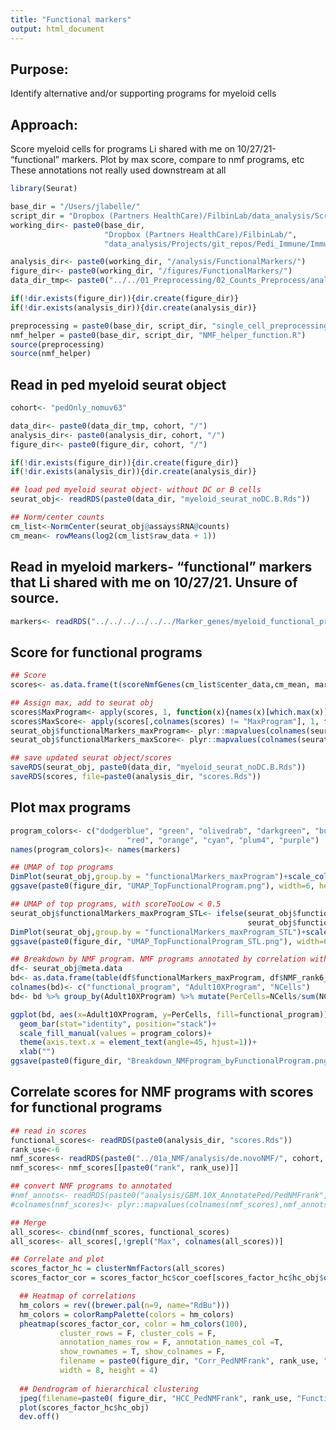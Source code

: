 ```yaml
---
title: "Functional markers"
output: html_document
---
```


## Purpose:
Identify alternative and/or supporting programs for myeloid cells

## Approach:
Score myeloid cells for programs Li shared with me on 10/27/21- "functional" markers. Plot by max score, compare to nmf programs, etc
These annotations not really used downstream at all

```r
library(Seurat) 

base_dir = "/Users/jlabelle/"
script_dir = "Dropbox (Partners HealthCare)/FilbinLab/data_analysis/Scripts/"
working_dir<- paste0(base_dir, 
                     "Dropbox (Partners HealthCare)/FilbinLab/",
                     "data_analysis/Projects/git_repos/Pedi_Immune/ImmuneCellAnalysis/02b_Myeloid/02_AdditionalAnnotation/")

analysis_dir<- paste0(working_dir, "/analysis/FunctionalMarkers/")
figure_dir<- paste0(working_dir, "/figures/FunctionalMarkers/")
data_dir_tmp<- paste0("../../01_Preprocessing/02_Counts_Preprocess/analysis/detailed_annotation/",integration)

if(!dir.exists(figure_dir)){dir.create(figure_dir)}
if(!dir.exists(analysis_dir)){dir.create(analysis_dir)}

preprocessing = paste0(base_dir, script_dir, "single_cell_preprocessing_helper_functions.R")
nmf_helper = paste0(base_dir, script_dir, "NMF_helper_function.R")
source(preprocessing)
source(nmf_helper)


```

## Read in ped myeloid seurat object
```r
cohort<- "pedOnly_nomuv63"

data_dir<- paste0(data_dir_tmp, cohort, "/")
analysis_dir<- paste0(analysis_dir, cohort, "/")
figure_dir<- paste0(figure_dir, cohort, "/")

if(!dir.exists(figure_dir)){dir.create(figure_dir)}
if(!dir.exists(analysis_dir)){dir.create(analysis_dir)}

## load ped myeloid seurat object- without DC or B cells
seurat_obj<- readRDS(paste0(data_dir, "myeloid_seurat_noDC.B.Rds"))

## Norm/center counts
cm_list<-NormCenter(seurat_obj@assays$RNA@counts)
cm_mean<- rowMeans(log2(cm_list$raw_data + 1))
```

## Read in myeloid markers- "functional" markers that Li shared with me on 10/27/21. Unsure of source.
```r
markers<- readRDS("../../../../../../Marker_genes/myeloid_functional_programs_Li10.27.21.rds")
```

## Score for functional programs
```r
## Score
scores<- as.data.frame(t(scoreNmfGenes(cm_list$center_data,cm_mean, markers)))

## Assign max, add to seurat obj
scores$MaxProgram<- apply(scores, 1, function(x){names(x)[which.max(x)]})
scores$MaxScore<- apply(scores[,colnames(scores) != "MaxProgram"], 1, function(x){x[which.max(x)]})
seurat_obj$functionalMarkers_maxProgram<- plyr::mapvalues(colnames(seurat_obj), rownames(scores), scores$MaxProgram)
seurat_obj$functionalMarkers_maxScore<- plyr::mapvalues(colnames(seurat_obj), rownames(scores), scores$MaxScore)

## save updated seurat object/scores
saveRDS(seurat_obj, paste0(data_dir, "myeloid_seurat_noDC.B.Rds"))
saveRDS(scores, file=paste0(analysis_dir, "scores.Rds"))
```

## Plot max programs
```r
program_colors<- c("dodgerblue", "green", "olivedrab", "darkgreen", "burlywood4", "magenta",  "yellow2", 
                          "red", "orange", "cyan", "plum4", "purple")
names(program_colors)<- names(markers)

## UMAP of top programs
DimPlot(seurat_obj,group.by = "functionalMarkers_maxProgram")+scale_color_manual(values=program_colors)
ggsave(paste0(figure_dir, "UMAP_TopFunctionalProgram.png"), width=6, height=4)

## UMAP of top programs, with scoreTooLow < 0.5
seurat_obj$functionalMarkers_maxProgram_STL<- ifelse(seurat_obj$functionalMarkers_maxScore>0.5,
                                                     seurat_obj$functionalMarkers_maxProgram, "ScoreTooLow")
DimPlot(seurat_obj,group.by = "functionalMarkers_maxProgram_STL")+scale_color_manual(values=c(program_colors, ScoreTooLow="grey"))
ggsave(paste0(figure_dir, "UMAP_TopFunctionalProgram_STL.png"), width=6, height=4)

## Breakdown by NMF program. NMF programs annotated by correlation with adult 10x dataset (see AdultGBM10X_AnnotatePed.Rmd)
df<- seurat_obj@meta.data
bd<- as.data.frame(table(df$functionalMarkers_maxProgram, df$NMF_rank6_annotByAdult10X))
colnames(bd)<- c("functional_program", "Adult10XProgram", "NCells")
bd<- bd %>% group_by(Adult10XProgram) %>% mutate(PerCells=NCells/sum(NCells)) %>% as.data.frame()

ggplot(bd, aes(x=Adult10XProgram, y=PerCells, fill=functional_program))+
  geom_bar(stat="identity", position="stack")+
  scale_fill_manual(values = program_colors)+
  theme(axis.text.x = element_text(angle=45, hjust=1))+
  xlab("")
ggsave(paste0(figure_dir, "Breakdown_NMFprogram_byFunctionalProgram.png"), width=6, height=4)
```

## Correlate scores for NMF programs with scores for functional programs
```r
## read in scores
functional_scores<- readRDS(paste0(analysis_dir, "scores.Rds"))
rank_use<-6
nmf_scores<- readRDS(paste0("../01a_NMF/analysis/de.novoNMF/", cohort, "/NMF_scores_annotByAdult10X_rank6-6.Rds"))
nmf_scores<- nmf_scores[[paste0("rank", rank_use)]]

## convert NMF programs to annotated
#nmf_annots<- readRDS(paste0("analysis/GBM.10X_AnnotatePed/PedNMFrank", cohort, "/", rank_use, "_RenamedByGBM10XCorrelation.Rds"))
#colnames(nmf_scores)<- plyr::mapvalues(colnames(nmf_scores),nmf_annots, names(nmf_annots))

## Merge
all_scores<- cbind(nmf_scores, functional_scores)
all_scores<- all_scores[,!grepl("Max", colnames(all_scores))]

## Correlate and plot
scores_factor_hc = clusterNmfFactors(all_scores)
scores_factor_cor = scores_factor_hc$cor_coef[scores_factor_hc$hc_obj$order, scores_factor_hc$hc_obj$order]

  ## Heatmap of correlations
  hm_colors = rev((brewer.pal(n=9, name="RdBu")))
  hm_colors = colorRampPalette(colors = hm_colors)
  pheatmap(scores_factor_cor, color = hm_colors(100), 
           cluster_rows = F, cluster_cols = F, 
           annotation_names_row = F, annotation_names_col =T,
           show_rownames = T, show_colnames = F,
           filename = paste0(figure_dir, "Corr_PedNMFrank", rank_use, "FunctionalPrograms.png"),
           width = 8, height = 4)
  
  ## Dendrogram of hierarchical clustering 
  jpeg(filename=paste0( figure_dir, "HCC_PedNMFrank", rank_use, "FunctionalPrograms.png"), width = 400, height = 600)
  plot(scores_factor_hc$hc_obj)
  dev.off()
```

